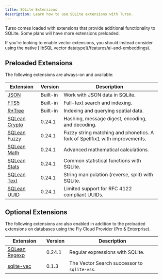 ```yaml
---
title: SQLite Extensions
description: Learn how to use SQLite extensions with Turso.
---
```


Turso comes loaded with extensions that provide additional functionality to SQLite. Some plans will have more extensions preloaded.

<Info>
  If you're looking to enable vector extensions, you should instead consider
  using the native [libSQL vector datatype](/features/ai-and-embeddings).
</Info>

## Preloaded Extensions

The following extensions are always-on and available:

| Extension                                                                     | Version  | Description                                                                 |
| ----------------------------------------------------------------------------- | -------- | --------------------------------------------------------------------------- |
| [JSON](https://www.sqlite.org/json1.html)                                     | Built-in | Work with JSON data in SQLite.                                              |
| [FTS5](https://www.sqlite.org/fts5.html)                                      | Built-in | Full-text search and indexing.                                              |
| [R\*Tree](https://www.sqlite.org/rtree.html)                                  | Built-in | Indexing and querying spatial data.                                         |
| [SQLean Crypto](https://github.com/nalgeon/sqlean/blob/0.24.1/docs/crypto.md) | 0.24.1   | Hashing, message digest, encoding, and decoding.                            |
| [SQLean Fuzzy](https://github.com/nalgeon/sqlean/blob/0.24.1/docs/fuzzy.md)   | 0.24.1   | Fuzzy string matching and phonetics. A fork of Spellfix1 with improvements. |
| [SQLean Math](https://github.com/nalgeon/sqlean/blob/0.24.1/docs/math.md)     | 0.24.1   | Advanced mathematical calculations.                                         |
| [SQLean Stats](https://github.com/nalgeon/sqlean/blob/0.24.1/docs/stats.md)   | 0.24.1   | Common statistical functions with SQLite.                                   |
| [SQLean Text](https://github.com/nalgeon/sqlean/blob/0.24.1/docs/text.md)     | 0.24.1   | String manipulation (reverse, split) with SQLite.                           |
| [SQLean UUID](https://github.com/nalgeon/sqlean/blob/0.24.1/docs/uuid.md)     | 0.24.1   | Limited support for RFC 4122 compliant UUIDs.                               |

## Optional Extensions

The following extensions are also enabled in addition to the preloaded extensions on databases using the Fly Cloud Provider (Pro & Enterprise).

| Extension                                                                     | Version | Description                                  |
| ----------------------------------------------------------------------------- | ------- | -------------------------------------------- |
| [SQLean Regexp](https://github.com/nalgeon/sqlean/blob/0.24.1/docs/regexp.md) | 0.24.1  | Regular expressions with SQLite.             |
| [sqlite-vec](https://github.com/asg017/sqlite-vec/tree/v0.1.3)                | 0.1.3   | The Vector Search successor to `sqlite-vss`. |
